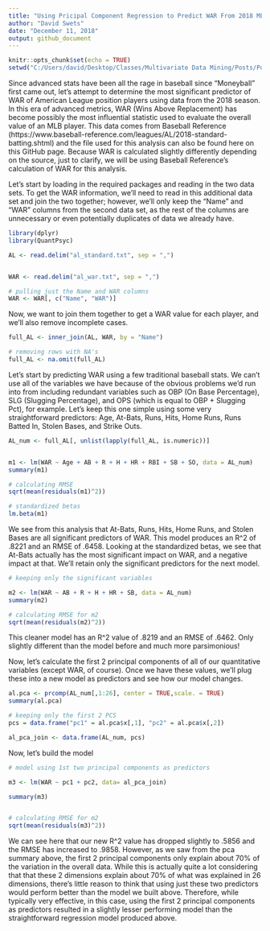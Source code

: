 ---
title: "Using Pricipal Component Regression to Predict WAR From 2018 MLB Data"
author: "David Swets"
date: "December 11, 2018"
output: github_document
---

```{r setup, include=FALSE}
knitr::opts_chunk$set(echo = TRUE)
setwd("C:/Users/david/Desktop/Classes/Multivariate Data Mining/Posts/Post 3 - PCA Regression")

```

Since advanced stats have been all the rage in baseball since "Moneyball" first came out, let's attempt to determine the most significant predictor of WAR of American League position players using data from the 2018 season. In this era of advanced metrics, WAR (Wins Above Replacement) has become possibly the most influential statistic used to evaluate the overall value of an MLB player. This data comes from Baseball Reference (https://www.baseball-reference.com/leagues/AL/2018-standard-batting.shtml) and the file used for this analysis can also be found here on this GitHub page.  Because WAR is calculated slightly differently depending on the source, just to clarify, we will be using Baseball Reference's calculation of WAR for this analysis.  


Let's start by loading in the required packages and reading in the two data sets. To get the WAR information, we'll need to read in this additional data set and join the two together; however, we'll only keep the "Name" and "WAR" columns from the second data set, as the rest of the columns are unnecessary or even potentially duplicates of data we already have.
```{r}
library(dplyr)
library(QuantPsyc)

AL <- read.delim("al_standard.txt", sep = ",")


WAR <- read.delim("al_war.txt", sep = ",")

# pulling just the Name and WAR columns
WAR <- WAR[, c("Name", "WAR")]

```

Now, we want to join them together to get a WAR value for each player, and we'll also remove incomplete cases.
```{r}

full_AL <- inner_join(AL, WAR, by = "Name")

# removing rows with NA's
full_AL <- na.omit(full_AL)

```


Let's start by predicting WAR using a few traditional baseball stats. We can't use all of the variables we have because of the obvious problems we'd run into from including redundant variables such as OBP (On Base Percentage), SLG (Slugging Percentage), and OPS (which is equal to OBP + Slugging Pct), for example. Let's keep this one simple using some very straightforward predictors: Age, At-Bats, Runs, Hits, Home Runs, Runs Batted In, Stolen Bases, and Strike Outs.  
```{r}
AL_num <- full_AL[, unlist(lapply(full_AL, is.numeric))]


m1 <- lm(WAR ~ Age + AB + R + H + HR + RBI + SB + SO, data = AL_num)
summary(m1)

# calculating RMSE
sqrt(mean(residuals(m1)^2))

# standardized betas
lm.beta(m1)

```
We see from this analysis that At-Bats, Runs, Hits, Home Runs, and Stolen Bases are all significant predictors of WAR.   This model produces an R^2 of .8221 and an RMSE of .6458. Looking at the standardized betas, we see that At-Bats actually has the most significant impact on WAR, and a negative impact at that. We'll retain only the significant predictors for the next model.

```{r}
# keeping only the significant variables

m2 <- lm(WAR ~ AB + R + H + HR + SB, data = AL_num)
summary(m2)

# calculating RMSE for m2
sqrt(mean(residuals(m2)^2))


```
This cleaner model has an R^2 value of .8219 and an RMSE of .6462. Only slightly different than the model before and much more parsimonious!


Now, let's calculate the first 2 principal components of all of our quantitative variables (except WAR, of course).  Once we have these values, we'll plug these into a new model as predictors and see how our model changes.
```{r}

al.pca <- prcomp(AL_num[,1:26], center = TRUE,scale. = TRUE)
summary(al.pca)

# keeping only the first 2 PCS
pcs = data.frame("pc1" = al.pca$x[,1], "pc2" = al.pca$x[,2]) 

al_pca_join <- data.frame(AL_num, pcs)


```

Now, let's build the model
```{r}
# model using 1st two principal components as predictors

m3 <- lm(WAR ~ pc1 + pc2, data= al_pca_join)

summary(m3)


# calculating RMSE for m2
sqrt(mean(residuals(m3)^2))

```
We can see here that our new R^2 value has dropped slightly to .5856 and the RMSE has increased to .9858. However, as we saw from the pca summary above, the first 2 principal components only explain about 70% of the variation in the overall data.  While this is actually quite a lot considering that that these 2 dimensions explain about 70% of what was explained in 26 dimensions, there's little reason to think that using just these two predictors would perform better than the model we built above.  Therefore, while typically very effective, in this case, using the first 2 principal components as predictors resulted in a slightly lesser performing model than the straightforward regression model produced above.
